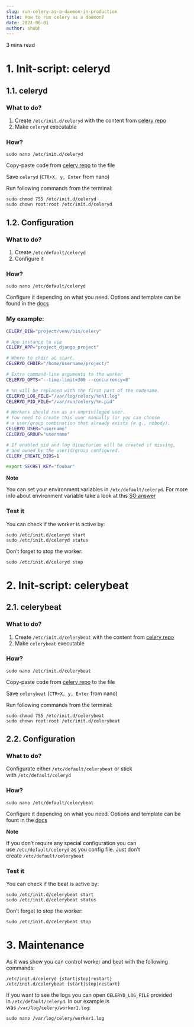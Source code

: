 ```yaml
---
slug: run-celery-as-a-daemon-in-production
title: How to run celery as a daemon?
date: 2021-06-01
author: shubh
---
```

3 mins read

# 1. Init-script: celeryd

## 1.1. celeryd

### What to do?

1. Create `/etc/init.d/celeryd` with the content from [celery repo](https://github.com/celery/celery/blob/master/extra/generic-init.d/celeryd)
2. Make `celeryd` executable

### How?

```
sudo nano /etc/init.d/celeryd
```

Copy-paste code from [celery repo](https://github.com/celery/celery/blob/master/extra/generic-init.d/celeryd) to the file

Save `celeryd` (`CTR+X, y, Enter` from nano)

Run following commands from the terminal:

```
sudo chmod 755 /etc/init.d/celeryd
sudo chown root:root /etc/init.d/celeryd
```

## 1.2. Configuration

### What to do?

1. Create `/etc/default/celeryd`
2. Configure it

### How?

```
sudo nano /etc/default/celeryd
```

Configure it depending on what you need. Options and template can be found in the [docs](http://docs.celeryproject.org/en/latest/userguide/daemonizing.html#init-script-celeryd)

### My example:

```bash
CELERY_BIN="project/venv/bin/celery"

# App instance to use
CELERY_APP="project_django_project"

# Where to chdir at start.
CELERYD_CHDIR="/home/username/project/"

# Extra command-line arguments to the worker
CELERYD_OPTS="--time-limit=300 --concurrency=8"

# %n will be replaced with the first part of the nodename.
CELERYD_LOG_FILE="/var/log/celery/%n%I.log"
CELERYD_PID_FILE="/var/run/celery/%n.pid"

# Workers should run as an unprivileged user.
# You need to create this user manually (or you can choose
# a user/group combination that already exists (e.g., nobody).
CELERYD_USER="username"
CELERYD_GROUP="username"

# If enabled pid and log directories will be created if missing,
# and owned by the userid/group configured.
CELERY_CREATE_DIRS=1

export SECRET_KEY="foobar"
```

**Note**

You can set your environment variables in `/etc/default/celeryd`. For more info about environment variable take a look at this [SO answer](http://stackoverflow.com/questions/22759798/why-are-my-environment-variables-not-detected-when-starting-up-celery)

### Test it

You can check if the worker is active by:

```
sudo /etc/init.d/celeryd start
sudo /etc/init.d/celeryd status
```

Don’t forget to stop the worker:

```
sudo /etc/init.d/celeryd stop 
```

# 2. Init-script: celerybeat

## 2.1. celerybeat

### What to do?

1. Create `/etc/init.d/celerybeat` with the content from [celery repo](https://github.com/celery/celery/blob/master/extra/generic-init.d/celerybeat)
2. Make `celerybeat` executable

### How?

```
sudo nano /etc/init.d/celerybeat
```

Copy-paste code from [celery repo](https://github.com/celery/celery/blob/master/extra/generic-init.d/celerybeat) to the file

Save `celerybeat` (`CTR+X, y, Enter` from nano)

Run following commands from the terminal:

```
sudo chmod 755 /etc/init.d/celerybeat
sudo chown root:root /etc/init.d/celerybeat
```

## 2.2. Configuration

### What to do?

Configurate either `/etc/default/celerybeat` or stick with `/etc/default/celeryd`

### How?

```
sudo nano /etc/default/celerybeat
```

Configure it depending on what you need. Options and template can be fount in the [docs](http://docs.celeryproject.org/en/latest/userguide/daemonizing.html#init-script-celerybeat)

**Note**

If you don’t require any special configuration you can use `/etc/default/celeryd` as you config file. Just don’t create `/etc/default/celerybeat`

### Test it

You can check if the beat is active by:

```
sudo /etc/init.d/celerybeat start
sudo /etc/init.d/celerybeat status
```

Don’t forget to stop the worker:

```
sudo /etc/init.d/celerybeat stop 
```

# 3. Maintenance

As it was show you can control worker and beat with the following commands:

```
/etc/init.d/celeryd {start|stop|restart}
/etc/init.d/celerybeat {start|stop|restart}
```

If you want to see the logs you can open `CELERYD_LOG_FILE` provided in `/etc/default/celeryd`. In our example is was `/var/log/celery/worker1.log`:

```
sudo nano /var/log/celery/worker1.log 
```